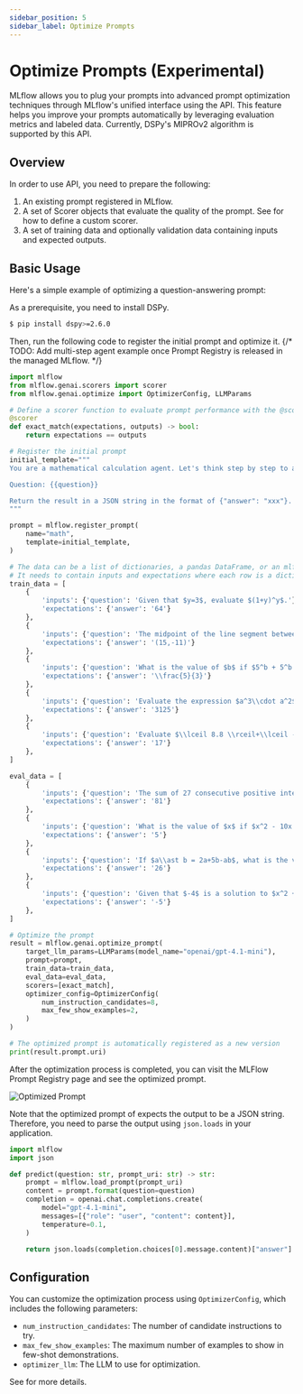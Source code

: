 ```yaml
---
sidebar_position: 5
sidebar_label: Optimize Prompts
---
```



# Optimize Prompts (Experimental)

MLflow allows you to plug your prompts into advanced prompt optimization techniques through MLflow's unified interface using the <APILink fn="mlflow.genai.optimize_prompt" /> API. 
This feature helps you improve your prompts automatically by leveraging evaluation metrics and labeled data.
Currently, DSPy's MIPROv2 algorithm is supported by this API.

## Overview

In order to use <APILink fn="mlflow.genai.optimize_prompt" /> API, you need to prepare the following:

1. An existing prompt registered in MLflow.
2. A set of <APILink fn="mlflow.genai.Scorer">Scorer</APILink> objects that evaluate the quality of the prompt. See <APILink fn="mlflow.genai.scorer" /> for how to define a custom scorer.
3. A set of training data and optionally validation data containing inputs and expected outputs.

## Basic Usage

Here's a simple example of optimizing a question-answering prompt:

As a prerequisite, you need to install DSPy.

```bash
$ pip install dspy>=2.6.0
```

Then, run the following code to register the initial prompt and optimize it.
{/* TODO: Add multi-step agent example once Prompt Registry is released in the managed MLflow. */}

```python
import mlflow
from mlflow.genai.scorers import scorer
from mlflow.genai.optimize import OptimizerConfig, LLMParams

# Define a scorer function to evaluate prompt performance with the @scorer decorator
@scorer
def exact_match(expectations, outputs) -> bool:
    return expectations == outputs

# Register the initial prompt
initial_template="""
You are a mathematical calculation agent. Let's think step by step to answer the following question:

Question: {{question}}

Return the result in a JSON string in the format of {"answer": "xxx"}.
"""

prompt = mlflow.register_prompt(
    name="math",
    template=initial_template,
)

# The data can be a list of dictionaries, a pandas DataFrame, or an mlflow.genai.EvaluationDataset
# It needs to contain inputs and expectations where each row is a dictionary.
train_data = [
    {
        'inputs': {'question': 'Given that $y=3$, evaluate $(1+y)^y$.'},
        'expectations': {'answer': '64'}
    },
    {
        'inputs': {'question': 'The midpoint of the line segment between $(x,y)$ and $(-9,1)$ is $(3,-5)$. Find $(x,y)$.'},
        'expectations': {'answer': '(15,-11)'}
    },
    {
        'inputs': {'question': 'What is the value of $b$ if $5^b + 5^b + 5^b + 5^b + 5^b = 625^{(b-1)}$? Express your answer as a common fraction.'},
        'expectations': {'answer': '\\frac{5}{3}'}
    },
    {
        'inputs': {'question': 'Evaluate the expression $a^3\\cdot a^2$ if $a= 5$.'},
        'expectations': {'answer': '3125'}
    },
    {
        'inputs': {'question': 'Evaluate $\\lceil 8.8 \\rceil+\\lceil -8.8 \\rceil$.'},
        'expectations': {'answer': '17'}
    },
]

eval_data = [
    {
        'inputs': {'question': 'The sum of 27 consecutive positive integers is $3^7$. What is their median?'},
        'expectations': {'answer': '81'}
    },
    {
        'inputs': {'question': 'What is the value of $x$ if $x^2 - 10x + 25 = 0$?'},
        'expectations': {'answer': '5'}
    },
    {
        'inputs': {'question': 'If $a\\ast b = 2a+5b-ab$, what is the value of $3\\ast10$?'},
        'expectations': {'answer': '26'}
    },
    {
        'inputs': {'question': 'Given that $-4$ is a solution to $x^2 + bx -36 = 0$, what is the value of $b$?'},
        'expectations': {'answer': '-5'}
    },
]

# Optimize the prompt
result = mlflow.genai.optimize_prompt(
    target_llm_params=LLMParams(model_name="openai/gpt-4.1-mini"),
    prompt=prompt,
    train_data=train_data,
    eval_data=eval_data,
    scorers=[exact_match],
    optimizer_config=OptimizerConfig(
        num_instruction_candidates=8,
        max_few_show_examples=2,
    )
)

# The optimized prompt is automatically registered as a new version
print(result.prompt.uri)
```

After the optimization process is completed, you can visit the MLFlow Prompt Registry page and see the optimized prompt.

![Optimized Prompt](/images/llms/optimize-prompt/registered_prompt.png)

Note that the optimized prompt of <APILink fn="mlflow.genai.optimize_prompt" /> expects the output to be a JSON string.
Therefore, you need to parse the output using `json.loads` in your application.

```python
import mlflow
import json

def predict(question: str, prompt_uri: str) -> str:
    prompt = mlflow.load_prompt(prompt_uri)
    content = prompt.format(question=question)
    completion = openai.chat.completions.create(
        model="gpt-4.1-mini",
        messages=[{"role": "user", "content": content}],
        temperature=0.1,
    )

    return json.loads(completion.choices[0].message.content)["answer"]
```

## Configuration

You can customize the optimization process using `OptimizerConfig`, which includes the following parameters:

- `num_instruction_candidates`: The number of candidate instructions to try.
- `max_few_show_examples`: The maximum number of examples to show in few-shot demonstrations.
- `optimizer_llm`: The LLM to use for optimization.

See <APILink fn="mlflow.genai.OptimizerConfig" /> for more details.
